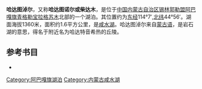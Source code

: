 '''哈达图淖尔'''，又称'''哈达图诺尔或柴达木'''，是位于[[中国|中国]][[内蒙古自治区|内蒙古自治区]][[锡林郭勒盟|锡林郭勒盟]][[阿巴嘎旗|阿巴嘎旗]][[青格勒宝拉格苏木|青格勒宝拉格苏木]]北部的一个湖泊。其位置约为[[东经|东经]]114°7′,[[北纬|北纬]]44°56′。湖面海拔1360米，面积约1.6平方公里，是[[咸水湖|咸水湖]]。哈达图淖尔来自[[蒙古语|蒙古语]]，是岩石湖的意思，得名于附近名为哈达特音希热的丘陵。

== 参考书目 ==
*{{cite book|author=牧寒 |title=《内蒙古湖泊》 |year=2003 |publisher=内蒙古人民出版社 |isbn=9787204039883  }}
{{内蒙古小作品}}

[[Category:阿巴嘎旗湖泊|Category:阿巴嘎旗湖泊]]
[[Category:内蒙古咸水湖|Category:内蒙古咸水湖]]
